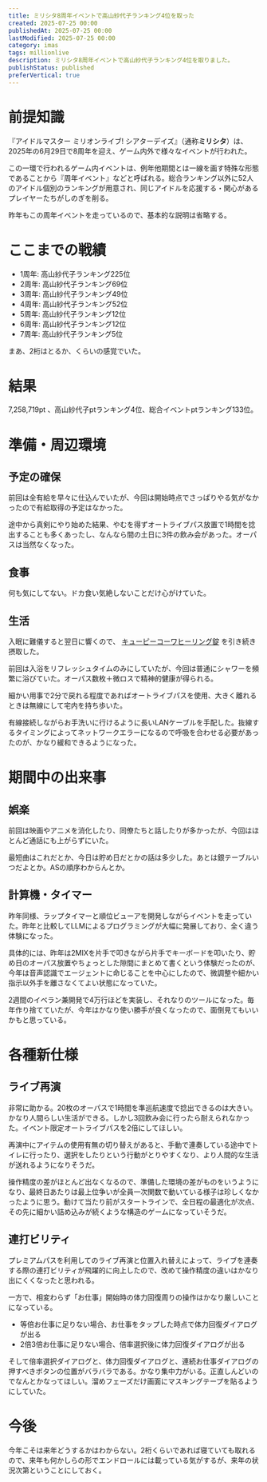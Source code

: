 ```yaml
---
title: ミリシタ8周年イベントで高山紗代子ランキング4位を取った
created: 2025-07-25 00:00
publishedAt: 2025-07-25 00:00
lastModified: 2025-07-25 00:00
category: imas
tags: millionlive
description: ミリシタ8周年イベントで高山紗代子ランキング4位を取りました。
publishStatus: published
preferVertical: true
---
```


# 前提知識

『アイドルマスター ミリオンライブ! シアターデイズ』（通称**ミリシタ**）は、2025年の6月29日で8周年を迎え、ゲーム内外で様々なイベントが行われた。

<EmbeddedLink src="https://idolmaster-official.jp/news/01_16007" />

この一環で行われるゲーム内イベントは、例年他期間とは一線を画す特殊な形態であることから『周年イベント』などと呼ばれる。総合ランキング以外に52人のアイドル個別のランキングが用意され、同じアイドルを応援する・関心があるプレイヤーたちがしのぎを削る。

<Tweet id="1939338064398348616" />

昨年もこの周年イベントを走っているので、基本的な説明は省略する。

<EmbeddedLink src="https://blog.berlysia.net/entry/2024-07-26-millionlive-theaterdays-7thanniv" />

# ここまでの戦績

- 1周年: 高山紗代子ランキング225位
- 2周年: 高山紗代子ランキング69位
- 3周年: 高山紗代子ランキング49位
- 4周年: 高山紗代子ランキング52位
- 5周年: 高山紗代子ランキング12位
- 6周年: 高山紗代子ランキング12位
- 7周年: 高山紗代子ランキング5位

まあ、2桁はとるか、くらいの感覚でいた。

# 結果

<span class="no-tcu-digits">7,258,719pt</span>
、高山紗代子ptランキング4位、総合イベントptランキング133位。

<Tweet id="1944241485861597645" />

# 準備・周辺環境

## 予定の確保

前回は全有給を早々に仕込んでいたが、今回は開始時点でさっぱりやる気がなかったので有給取得の予定はなかった。

途中から真剣にやり始めた結果、やむを得ずオートライブパス放置で1時間を捻出することも多くあったし、なんなら間の土日に3件の飲み会があった。オーパスは当然なくなった。

## 食事

何も気にしてない。ドカ食い気絶しないことだけ心がけていた。

## 生活

入眠に難儀すると翌日に響くので、 [キューピーコーワヒーリング錠](https://hc.kowa.co.jp/qpkowa/product/healing/) を引き続き摂取した。

前回は入浴をリフレッシュタイムのみにしていたが、今回は普通にシャワーを頻繁に浴びていた。オーパス数枚＋微ロスで精神的健康が得られる。

細かい用事で2分で戻れる程度であればオートライブパスを使用、大きく離れるときは無線にして宅内を持ち歩いた。

有線接続しながらお手洗いに行けるように長いLANケーブルを手配した。抜線するタイミングによってネットワークエラーになるので呼吸を合わせる必要があったのが、かなり緩和できるようになった。

# 期間中の出来事

## 娯楽

前回は映画やアニメを消化したり、同僚たちと話したりが多かったが、今回はほとんど通話にも上がらずにいた。

最短曲はこれだとか、今日は貯め日だとかの話は多少した。あとは銀テーブルいつだよとか。ASの順序わからんとか。

## 計算機・タイマー

昨年同様、ラップタイマーと順位ビューアを開発しながらイベントを走っていた。昨年と比較してLLMによるプログラミングが大幅に発展しており、全く違う体験になった。

具体的には、昨年は2MIXを片手で叩きながら片手でキーボードを叩いたり、貯め日のオーパス放置やちょっとした隙間にまとめて書くという体験だったのが、今年は音声認識でエージェントに命じることを中心にしたので、微調整や細かい指示以外手を離さなくてよい状態になっていた。

2週間のイベラン兼開発で4万行ほどを実装し、それなりのツールになった。毎年作り捨てていたが、今年はかなり使い勝手が良くなったので、面倒見てもいいかもと思っている。

# 各種新仕様

## ライブ再演

非常に助かる。20枚のオーパスで1時間を準巡航速度で捻出できるのは大きい。かなり人間らしい生活ができる。しかし3回飲み会に行ったら耐えられなかった。イベント限定オートライブパスを2倍にしてほしい。

再演中にアイテムの使用有無の切り替えがあると、手動で連奏している途中でトイレに行ったり、選択をしたりという行動がとりやすくなり、より人間的な生活が送れるようになりそうだ。

操作精度の差がほとんど出なくなるので、準備した環境の差がものをいうようになり、最終日あたりは最上位争いが全員一次関数で動いている様子は珍しくなかったように思う。動けて当たり前がスタートラインで、全日程の最適化が次点、その先に細かい詰め込みが続くような構造のゲームになっていそうだ。

<Tweet id="1944071050020761996" />

## 連打ビリティ

プレミアムパスを利用してのライブ再演と位置入れ替えによって、ライブを連奏する際の連打ビリティが飛躍的に向上したので、改めて操作精度の違いはかなり出にくくなったと思われる。

一方で、相変わらず「お仕事」開始時の体力回復周りの操作はかなり厳しいことになっている。

- 等倍お仕事に足りない場合、お仕事をタップした時点で体力回復ダイアログが出る
- 2倍3倍お仕事に足りない場合、倍率選択後に体力回復ダイアログが出る

そして倍率選択ダイアログと、体力回復ダイアログと、連続お仕事ダイアログの押すべきボタンの位置がバラバラである。かなり集中力がいる。正直しんどいのでなんとかなってほしい。溜めフェーズだけ画面にマスキングテープを貼るようにしていた。

<Tweet id="1944071650481516765" />

# 今後

今年こそは来年どうするかはわからない。2桁くらいであれば寝ていても取れるので、来年も何かしらの形でエンドロールには載っている気がするが、来年の状況次第ということにしておく。
